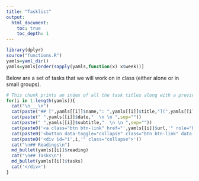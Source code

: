 ```yaml
---
title: "Tasklist"
output:
  html_document:
    toc: true
    toc_depth: 1
---
```


```r
library(dplyr)
source("functions.R")
yamls=yaml_dir()
yamls=yamls[order(sapply(yamls,function(x) x$week))]
```

Below are a set of tasks that we will work on in class (either alone or in small groups).


```r
# This chunk prints an index of all the task titles along with a preview of the sub-tasks 
for(i in 1:length(yamls)){
  cat("\n___\n") 
  cat(paste("## [",yamls[[i]]$name,": ",yamls[[i]]$title,"](",yamls[[i]]$url,") \n"))
  cat(paste(" ",yamls[[i]]$date,"  \n \n ",sep=""))
  cat(paste(" ",yamls[[i]]$subtitle,"  \n \n ",sep=""))
  cat(paste0('<a class="btn btn-link" href="',yamls[[i]]$url,'" role="button" >Full Description</a>'))
  cat(paste0('<button data-toggle="collapse" class="btn btn-link" data-target="#i',i,'">Preview Readings & Tasks </button>'))
  cat(paste0('<div id="i',i,'" class="collapse">'))
  cat("\n## Readings\n")
  md_bullet(yamls[[i]]$reading)
  cat("\n## Tasks\n")
  md_bullet(yamls[[i]]$tasks)
  cat('</div>')
}
```

